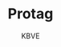 ---
title: Protag
status: true
description: Lucifurr Da Kat
tags: 
- boss
- queenpin
footnote: The major queenpin of the KBVE army.
avatar: https://i.imgur.com/dthJ2OT.png
author: KBVE
img: https://images.unsplash.com/photo-1621416894569-0f39ed31d247?fit=crop&w=1400&h=700&q=75
data: nothing_here_for_now
url: https://kbve.com/play/wvn
---